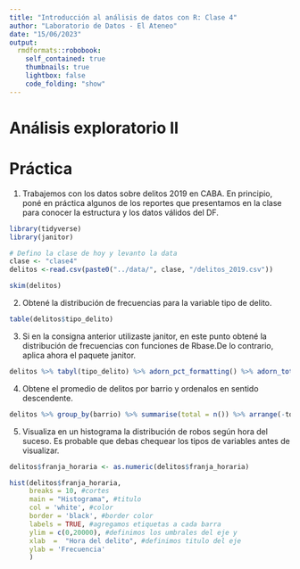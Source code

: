 ```yaml
---
title: "Introducción al análisis de datos con R: Clase 4"
author: "Laboratorio de Datos - El Ateneo"
date: "15/06/2023"
output: 
  rmdformats::robobook:
    self_contained: true
    thumbnails: true
    lightbox: false
    code_folding: "show"
---
```


# Análisis exploratorio II


# Práctica

1. Trabajemos con los datos sobre delitos 2019 en CABA. En principio, poné en práctica algunos de los reportes que presentamos en la clase para conocer la estructura y los datos válidos del DF. 

```r
library(tidyverse)
library(janitor)

# Defino la clase de hoy y levanto la data
clase <- "clase4"
delitos <-read.csv(paste0("../data/", clase, "/delitos_2019.csv"))

skim(delitos)

```

2. Obtené la distribución de frecuencias para la variable tipo de delito.

```r
table(delitos$tipo_delito) 
```

3. Si en la consigna anterior utilizaste janitor, en este punto obtené la distribución de frecuencias con funciones de Rbase.De lo contrario, aplica ahora el paquete janitor. 

```r
delitos %>% tabyl(tipo_delito) %>% adorn_pct_formatting() %>% adorn_totals()

```

4. Obtene el promedio de delitos por barrio y ordenalos en sentido descendente. 

```r
delitos %>% group_by(barrio) %>% summarise(total = n()) %>% arrange(-total)
```

5. Visualiza en un histograma la distribución de robos según hora del suceso. Es probable que debas chequear los tipos de variables antes de visualizar. 

```r
delitos$franja_horaria <- as.numeric(delitos$franja_horaria)

hist(delitos$franja_horaria, 
     breaks = 10, #cortes
     main = "Histograma", #titulo
     col = 'white', #color
     border = 'black', #border color
     labels = TRUE, #agregamos etiquetas a cada barra
     ylim = c(0,20000), #definimos los umbrales del eje y
     xlab  =  "Hora del delito", #definimos titulo del eje
     ylab = 'Frecuencia'
     )

```

